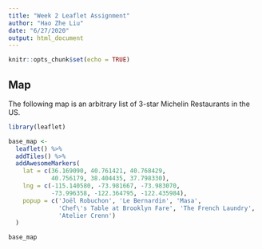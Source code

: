 ---
title: "Week 2 Leaflet Assignment"
author: "Hao Zhe Liu"
date: "6/27/2020"
output: html_document
---

```{r setup, include=FALSE}
knitr::opts_chunk$set(echo = TRUE)
```

## Map
The following map is an arbitrary list of 3-star Michelin Restaurants in the US.

```{r}
library(leaflet)

base_map <- 
  leaflet() %>% 
  addTiles() %>% 
  addAwesomeMarkers(
    lat = c(36.169090, 40.761421, 40.768429, 
            40.756179, 38.404435, 37.798330),
    lng = c(-115.140580, -73.981667, -73.983070, 
            -73.996358, -122.364795, -122.435984),
    popup = c('Joël Robuchon', 'Le Bernardin', 'Masa',
              'Chef\'s Table at Brooklyn Fare', 'The French Laundry', 
              'Atelier Crenn')
  )

base_map
```